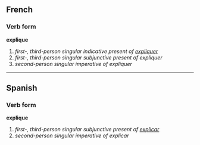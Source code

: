 ==French==
===Verb form===
'''explique'''

# ''first-, third-person singular indicative present of [[expliquer]]''
# ''first-, third-person singular subjunctive present of expliquer''
# ''second-person singular imperative of expliquer''

----

==Spanish==
===Verb form===
'''explique'''

# ''first-, third-person singular subjunctive present of [[explicar]]''
# ''second-person singular imperative of explicar''